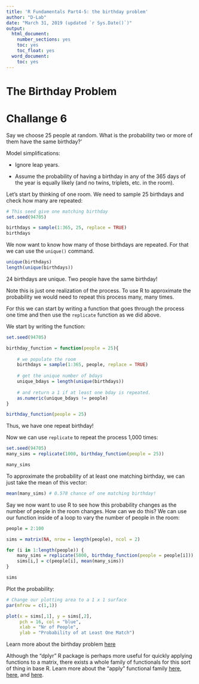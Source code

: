 ```yaml
---
title: 'R Fundamentals Part4-5: the birthday problem'
author: "D-Lab"
date: "March 31, 2019 (updated `r Sys.Date()`)"
output: 
  html_document: 
    number_sections: yes
    toc: yes
    toc_float: yes
  word_document:
    toc: yes
---
```


# The Birthday Problem

# **Challange 6**
Say we choose 25 people at random. What is the probability two or more of them have the same birthday?'

Model simplifications:  

* Ignore leap years.  

* Assume the probability of having a birthday in any of the 365 days of the year is equally likely (and no twins, triplets, etc. in the room).  

Let's start by thinking of one room. We need to sample 25 birthdays and check how many are repeated: 

```r
# This seed give one matching birthday
set.seed(94705)  

birthdays = sample(1:365, 25, replace = TRUE)
birthdays
```

We now want to know how many of those birthdays are repeated. For that we can use the `unique()` command.

```r
unique(birthdays)
length(unique(birthdays))
```

24 birthdays are unique. Two people have the same birthday!  

Note this is just one realization of the process. To use R to approximate the probability we would need to repeat this process many, many times. 

For this we can start by writing a function that goes through the process one time and then use the `replicate` function as we did above. 

We start by writing the function:

```r
set.seed(94705)

birthday_function = function(people = 25){
    
    # we populate the room
    birthdays = sample(1:365, people, replace = TRUE)
    
    # get the unique number of bdays
    unique_bdays = length(unique(birthdays))
    
    # and return a 1 if at least one bday is repeated.
    as.numeric(unique_bdays != people)
}

birthday_function(people = 25)
```

Thus, we have one repeat birthday! 

Now we can use `replicate` to repeat the process 1,000 times:

```r
set.seed(94705)
many_sims = replicate(1000, birthday_function(people = 25)) 
```
```r
many_sims
```

To approximate the probability of at least one matching birthday, we can just take the mean of this vector:

```r
mean(many_sims) # 0.578 chance of one matching birthday! 
```

Say we now want to use R to see how this probability changes as the number of people in the room changes. How can we do this? We can use our function inside of a loop to vary the number of people in the room:

```r
people = 2:100

sims = matrix(NA, nrow = length(people), ncol = 2)

for (i in 1:length(people)) {
    many_sims = replicate(5000, birthday_function(people = people[i]))
    sims[i,] = c(people[i], mean(many_sims))
}

sims
```

Plot the probability: 

```r
# Change our plotting area to a 1 x 1 surface
par(mfrow = c(1,1))

plot(x = sims[,1], y = sims[,2], 
     pch = 16, col = "blue", 
     xlab = "Nr of People", 
     ylab = "Probability of at Least One Match")
```

Learn more about the birthday problem [here](http://mathforum.org/dr.math/faq/faq.birthdayprob.html)

Although the "dplyr" R package is perhaps more useful for quickly applying functions to a matrix, there exists a whole family of functionals for this sort of thing in base R. Learn more about the "apply" functional family [here](https://www.r-bloggers.com/using-the-apply-family-of-functions-in-r/), [here](https://www.r-bloggers.com/using-apply-sapply-lapply-in-r/), and [here](http://adv-r.had.co.nz/Functionals.html).  

<div class="tocify-extend-page" data-unique="tocify-extend-page" style="height: 0;"></div>